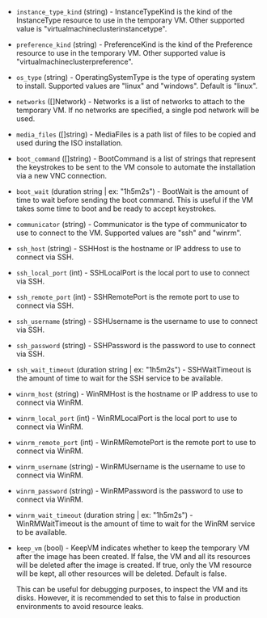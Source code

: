 <!-- Code generated from the comments of the Config struct in builder/kubevirt/iso/config.go; DO NOT EDIT MANUALLY -->

- `instance_type_kind` (string) - InstanceTypeKind is the kind of the InstanceType resource to use in the temporary VM.
  Other supported value is "virtualmachineclusterinstancetype".

- `preference_kind` (string) - PreferenceKind is the kind of the Preference resource to use in the temporary VM.
  Other supported value is "virtualmachineclusterpreference".

- `os_type` (string) - OperatingSystemType is the type of operating system to install.
  Supported values are "linux" and "windows". Default is "linux".

- `networks` ([]Network) - Networks is a list of networks to attach to the temporary VM.
  If no networks are specified, a single pod network will be used.

- `media_files` ([]string) - MediaFiles is a path list of files to be copied and used during the ISO installation.

- `boot_command` ([]string) - BootCommand is a list of strings that represent the keystrokes to be sent to the VM console
  to automate the installation via a new VNC connection.

- `boot_wait` (duration string | ex: "1h5m2s") - BootWait is the amount of time to wait before sending the boot command.
  This is useful if the VM takes some time to boot and be ready to accept keystrokes.

- `communicator` (string) - Communicator is the type of communicator to use to connect to the VM.
  Supported values are "ssh" and "winrm".

- `ssh_host` (string) - SSHHost is the hostname or IP address to use to connect via SSH.

- `ssh_local_port` (int) - SSHLocalPort is the local port to use to connect via SSH.

- `ssh_remote_port` (int) - SSHRemotePort is the remote port to use to connect via SSH.

- `ssh_username` (string) - SSHUsername is the username to use to connect via SSH.

- `ssh_password` (string) - SSHPassword is the password to use to connect via SSH.

- `ssh_wait_timeout` (duration string | ex: "1h5m2s") - SSHWaitTimeout is the amount of time to wait for the SSH service to be available.

- `winrm_host` (string) - WinRMHost is the hostname or IP address to use to connect via WinRM.

- `winrm_local_port` (int) - WinRMLocalPort is the local port to use to connect via WinRM.

- `winrm_remote_port` (int) - WinRMRemotePort is the remote port to use to connect via WinRM.

- `winrm_username` (string) - WinRMUsername is the username to use to connect via WinRM.

- `winrm_password` (string) - WinRMPassword is the password to use to connect via WinRM.

- `winrm_wait_timeout` (duration string | ex: "1h5m2s") - WinRMWaitTimeout is the amount of time to wait for the WinRM service to be available.

- `keep_vm` (bool) - KeepVM indicates whether to keep the temporary VM after the image has been created.
  If false, the VM and all its resources will be deleted after the image is created.
  If true, only the VM resource will be kept, all other resources will be deleted.
  Default is false.
  
  This can be useful for debugging purposes, to inspect the VM and its disks.
  However, it is recommended to set this to false in production environments to avoid
  resource leaks.

<!-- End of code generated from the comments of the Config struct in builder/kubevirt/iso/config.go; -->
